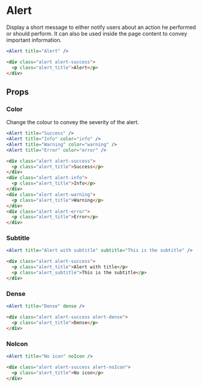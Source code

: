 ---
---



# Alert

Display a short message to either notify users about an action he performed or should perform. It can also be used inside the page content to convey important information.

<DocLinks
  figma="https://www.figma.com/design/bEeQ97jqZFWepD0x4oU5k7/Pallote?node-id=2785-5876&t=THAVryo6YfO8gzYa-11"
  storybook="https://react.pallote.com/?path=/docs/components-alert--docs"
/>

<div class="docs_block">
  <Alert title="Alert" variant="notice" />
</div>

<Tabs groupId="package" queryString>
  <TabItem value="react" label="React">

```jsx
<Alert title="Alert" />
```
  </TabItem>
  <TabItem value="css" label="CSS">

```html
<div class="alert alert-success">
  <p class="alert_title">Alert</p>
</div>
```
  </TabItem>
</Tabs>

## Props

### Color

Change the colour to convey the severity of the alert.

<div class="docs_block">
  <Alert title="Success" variant="notice" />
  <Alert title="Info" color="info" variant="notice" />
  <Alert title="Warning" color="warning" variant="notice" />
  <Alert title="Error" color="error" variant="notice" />
</div>

<Tabs groupId="package" queryString>
  <TabItem value="react" label="React">

```jsx
<Alert title="Success" />
<Alert title="Info" color="info" />
<Alert title="Warning" color="warning" />
<Alert title="Error" color="error" />
```
  </TabItem>
  <TabItem value="css" label="CSS">

```html
<div class="alert alert-success">
  <p class="alert_title">Success</p>
</div>
<div class="alert alert-info">
  <p class="alert_title">Info</p>
</div>
<div class="alert alert-warning">
  <p class="alert_title">Warning</p>
</div>
<div class="alert alert-error">
  <p class="alert_title">Error</p>
</div>
```
  </TabItem>
</Tabs>

<!-- ### Variant

<div class="docs_block">
  <Alert title="Toast" />
  <Alert title="Notice" variant="notice" />
  <Alert title="Bar" variant="bar" />
</div>

<Tabs groupId="package" queryString>
  <TabItem value="react" label="React">

```jsx
<Alert title="Toast" />
<Alert title="Notice" variant="notice" />
<Alert title="Bar" variant="bar" />
```
  </TabItem>
  <TabItem value="css" label="CSS">

```html
<div class="alert alert-success alert-toast">
  <p class="alert_title">Toast</p>
</div>
<div class="alert alert-success alert-notice">
  <p class="alert_title">Notice</p>
</div>
<div class="alert alert-success alert-bar">
  <p class="alert_title">Bar</p>
</div>
```
  </TabItem>
</Tabs> -->

### Subtitle

<div class="docs_block">
  <Alert title="Alert with subtitle" subtitle="This is the subtitle" variant="notice" />
</div>

<Tabs groupId="package" queryString>
  <TabItem value="react" label="React">

```jsx
<Alert title="Alert with subtitle" subtitle="This is the subtitle" />
```
  </TabItem>
  <TabItem value="css" label="CSS">

```html
<div class="alert alert-success">
  <p class="alert_title">Alert with title</p>
  <p class="alert_subtitle">This is the subtitle</p>
</div>
```
  </TabItem>
</Tabs>

### Dense

<div class="docs_block">
  <Alert title="Dense" variant="notice" dense />
</div>

<Tabs groupId="package" queryString>
  <TabItem value="react" label="React">

```jsx
<Alert title="Dense" dense />
```
  </TabItem>
  <TabItem value="css" label="CSS">

```html
<div class="alert alert-success alert-dense">
  <p class="alert_title">Dense</p>
</div>
```
  </TabItem>
</Tabs>

### NoIcon

<div class="docs_block">
  <Alert title="No icon" variant="notice" noIcon />
</div>

<Tabs groupId="package" queryString>
  <TabItem value="react" label="React">

```jsx
<Alert title="No icon" noIcon />
```
  </TabItem>
  <TabItem value="css" label="CSS">

```html
<div class="alert alert-success alert-noIcon">
  <p class="alert_title">No icon</p>
</div>
```
  </TabItem>
</Tabs>
